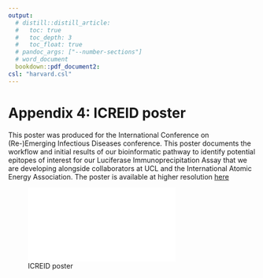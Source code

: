 ```yaml
---
output: 
  # distill::distill_article:
  #   toc: true
  #   toc_depth: 3
  #   toc_float: true
  # pandoc_args: ["--number-sections"]
  # word_document
  bookdown::pdf_document2:
csl: "harvard.csl"
---
```


# Appendix 4: ICREID poster

This poster was produced for the International Conference on (Re-)Emerging Infectious Diseases conference. This poster documents the workflow and initial results of our bioinformatic pathway to identify potential epitopes of interest for our Luciferase Immunoprecipitation Assay that we are developing alongside collaborators at UCL and the International Atomic Energy Association. The poster is available at higher resolution [here](https://www.dsimons.org/posts/2021-04-06-luciferase-immunoprecipitations-system/index.html)

![ICREID poster](icreid_poster/poster.pdf)